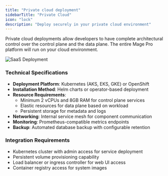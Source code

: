 ```yaml
---
title: "Private cloud deployment"
sidebarTitle: "Private Cloud"
icon: "lock"
description: "Deploy securely in your private cloud environment"
---
```


Private cloud deployments allow developers to have complete architectural control over the control plane and the data plane. The entire Mage Pro platform will run on your cloud environment.

<img
    alt="SaaS Deployment"
    src="https://raw.githubusercontent.com/mage-ai/assets/main/pro/deployments/Copy%20of%20Private%20Cloud%20(1).png"
/>

### Technical Specifications

- **Deployment Platform**: Kubernetes (AKS, EKS, GKE) or OpenShift
- **Installation Method**: Helm charts or operator-based deployment
- **Resource Requirements**:
    - Minimum 2 vCPUs and 8GB RAM for control plane services
    - Elastic resources for data plane based on workload
    - Persistent storage for metadata and logs
- **Networking**: Internal service mesh for component communication
- **Monitoring**: Prometheus-compatible metrics endpoints
- **Backup**: Automated database backup with configurable retention

### Integration Requirements

- Kubernetes cluster with admin access for service deployment
- Persistent volume provisioning capability
- Load balancer or ingress controller for web UI access
- Container registry access for system images
